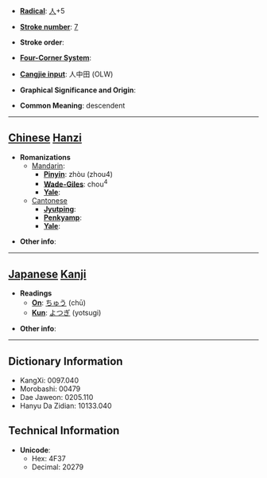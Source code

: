 * '''[[Wiktionary:Chinese radical index| Radical]]''': [[Wiktionary:Chinese radical index 人|人]]+5

* '''[[Wiktionary:Chinese total strokes index|Stroke number]]''': [[Wiktionary:Chinese total strokes index 7|7]]

* '''Stroke order''': 

* '''[[Wiktionary:Chinese four corner index|Four-Corner System]]''': 

* '''[[Wiktionary:Chinese Cangjie index|Cangjie input]]''': 人中田 (OLW)

* '''Graphical Significance and Origin''': 

* '''Common Meaning''': descendent

----

== [[Chinese]] [[Hanzi]] ==

* '''Romanizations'''
** [[Mandarin]]:
*** '''[[Pinyin]]''': zhòu (zhou4)
*** '''[[Wade-Giles]]''': chou<sup>4</sup>
*** '''[[Yale]]''': 
**[[Cantonese]]
***'''[[Jyutping]]''':
***'''[[Penkyamp]]''': 
***'''[[Yale]]''': 

* '''Other info''': 

----

== [[Japanese]] [[Kanji]] ==

* '''Readings'''
** '''[[On]]''': [[ちゅう]] (chū)
** '''[[Kun]]''': [[よつぎ]] (yotsugi)

* '''Other info''':  

----

== Dictionary Information ==

* KangXi: 0097.040
* Morobashi: 00479
* Dae Jaweon: 0205.110
* Hanyu Da Zidian: 10133.040

== Technical Information ==

* '''Unicode''':
** Hex: 4F37
** Decimal: 20279